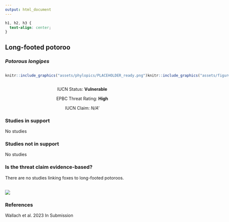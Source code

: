 ```yaml
---
output: html_document
---
```

```css
h1, h2, h3 {
  text-align: center;
}
```

## **Long-footed potoroo**
### *Potorous longipes*

:::: {style="display: flex;"}

::: {}
  ```r
  knitr::include_graphics("assets/phylopics/PLACEHOLDER_ready.png")
  ```
:::

::: {}

:::

::: {}
  ```r
  knitr::include_graphics("assets/figures/Map_Cat_Potorous longipes.png")
  ```
:::

::::
<center>
IUCN Status: **Vulnerable**

EPBC Threat Rating: **High**

IUCN Claim: *N/A'*

</center>

### Studies in support

No studies

### Studies not in support

No studies

### Is the threat claim evidence-based?

There are no studies linking foxes to long-footed potoroos.
<br>
<br>

![](assets/figures/Main_Evidence_Cat_Potorous longipes.png)

### References



Wallach et al. 2023 In Submission

